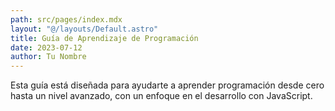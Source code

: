 ```yaml
---
path: src/pages/index.mdx
layout: "@/layouts/Default.astro"
title: Guía de Aprendizaje de Programación
date: 2023-07-12
author: Tu Nombre
---
```


Esta guía está diseñada para ayudarte a aprender programación desde cero hasta un nivel avanzado, con un enfoque en el desarrollo con JavaScript.
